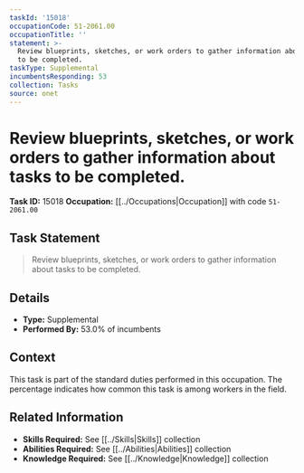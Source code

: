 ```yaml
---
taskId: '15018'
occupationCode: 51-2061.00
occupationTitle: ''
statement: >-
  Review blueprints, sketches, or work orders to gather information about tasks
  to be completed.
taskType: Supplemental
incumbentsResponding: 53
collection: Tasks
source: onet
---
```

# Review blueprints, sketches, or work orders to gather information about tasks to be completed.

**Task ID:** 15018
**Occupation:** [[../Occupations|Occupation]] with code `51-2061.00`

## Task Statement

> Review blueprints, sketches, or work orders to gather information about tasks to be completed.

## Details

- **Type:** Supplemental
- **Performed By:** 53.0% of incumbents

## Context

This task is part of the standard duties performed in this occupation. The percentage indicates how common this task is among workers in the field.

## Related Information

- **Skills Required:** See [[../Skills|Skills]] collection
- **Abilities Required:** See [[../Abilities|Abilities]] collection
- **Knowledge Required:** See [[../Knowledge|Knowledge]] collection
